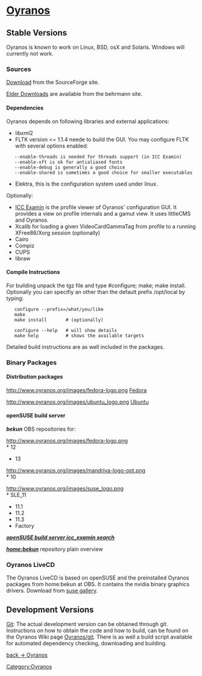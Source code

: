 <h1>[[Oyranos]]</h1>


== Stable Versions ==

Oyranos is known to work on Linux, BSD, osX and Solaris. Windows will currently not work.

=== Sources ===

[http://sourceforge.net/project/showfiles.php?group_id=177017&package_id=203716 Download] from the SourceForge site.

[http://www.behrmann.name/index.php?option=com_content&task=view&id=34&Itemid=68 Elder Downloads] are available from the behrmann site.

==== Dependencies ====

Oyranos depends on following libraries and external applications:

* libxml2
* FLTK version <= 1.1.4 neede to build the GUI. You may configure FLTK with several options enabled:
    --enable-threads is needed for threads support (in ICC Examin)
    --enable-xft is ok for antialiased fonts
    --enable-debug is generally a good choice
    --enable-shared is sometimes a good choice for smaller executables
* Elektra, this is the configuration system used under linux.
Optionally:
* [[ICC Examin/Download|ICC Examin]] is the profile viewer of Oyranos' configuration GUI. It provides a view on profile internals and a gamut view. It uses littleCMS and Oyranos.
* Xcalib for loading a given VideoCardGammaTag from profile to a running XFree86/Xorg session (optionally)
* Cairo
* Compiz
* CUPS
* libraw


==== Compile Instructions ====

For building unpack the tgz file and type #configure; make; make install.
Optionally you can specifiy an other than the default prefix /opt/local by typing:

    configure --prefix=/what/you/like
    make
    make install       # (optionally)

    configure --help   # will show details
    make help          # shows the available targets

Detailed build instructions are as well included in the packages.

=== Binary Packages ===
==== Distribution packages ====
http://www.oyranos.org/images/fedora-logo.png [https://admin.fedoraproject.org/pkgdb/acls/name/oyranos Fedora]

http://www.oyranos.org/images/ubuntu_logo.png [http://www.ubuntuupdates.org/oyranos Ubuntu]



==== openSUSE build server ====
'''''bekun''''' OBS repositories for:

http://www.oyranos.org/images/fedora-logo.png<br>
* 12
* 13

http://www.oyranos.org/images/mandriva-logo-opt.png<br>
* 10

http://www.oyranos.org/images/suse_logo.png<br>
* SLE_11
* 11.1
* 11.2
* 11.3
* Factory


'''''[http://software.opensuse.org/search?q=icc_examin&exclude_debug=true openSUSE build server icc_examin search]'''''

'''''[http://download.opensuse.org/repositories/home:/bekun/ home:bekun]''''' repository plain overview<br>


=== Oyranos LiveCD ===
The Oyranos LiveCD is based on openSUSE and the preinstalled Oyranos packages from home:bekun at OBS. It contains the nvidia binary graphics drivers. Download from [http://susegallery.com/a/8Kr6tw/oyranos suse gallery].

== Development Versions ==

[[Oyranos/git|Git]]: The actual development version can be obtained through git. Instructions on how to obtain the code and how to build, can be found on the Oyranos Wiki page [[Oyranos/git]]. There is as well a build script available for automated dependency checking, downloading and building.


[[Oyranos|back -> Oyranos]]
[[Category:Oyranos]]